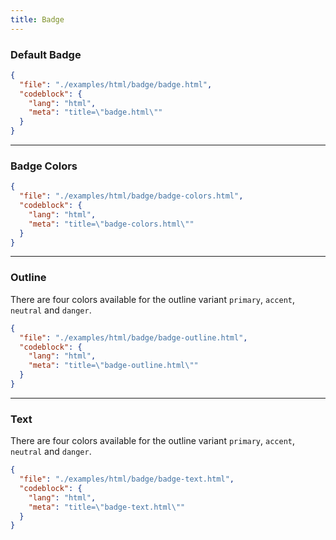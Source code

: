 ```yaml
---
title: Badge
---
```


### Default Badge

<TWComponentPreview className="flex-col md:flex-row" src="/badge/badge" />

```json doc-gen:file
{
  "file": "./examples/html/badge/badge.html",
  "codeblock": {
    "lang": "html",
    "meta": "title=\"badge.html\""
  }
}
```

---

### Badge Colors

<TWComponentPreview className="flex-col md:flex-row" src="/badge/badge-colors" />

```json doc-gen:file
{
  "file": "./examples/html/badge/badge-colors.html",
  "codeblock": {
    "lang": "html",
    "meta": "title=\"badge-colors.html\""
  }
}
```

---

### Outline

There are four colors available for the outline variant `primary`, `accent`, `neutral` and `danger`.

<TWComponentPreview className="flex-col md:flex-row" src="/badge/badge-outline" />

```json doc-gen:file
{
  "file": "./examples/html/badge/badge-outline.html",
  "codeblock": {
    "lang": "html",
    "meta": "title=\"badge-outline.html\""
  }
}
```
---

### Text

There are four colors available for the outline variant `primary`, `accent`, `neutral` and `danger`.

<TWComponentPreview className="flex-col md:flex-row" src="/badge/badge-text" />

```json doc-gen:file
{
  "file": "./examples/html/badge/badge-text.html",
  "codeblock": {
    "lang": "html",
    "meta": "title=\"badge-text.html\""
  }
}
```